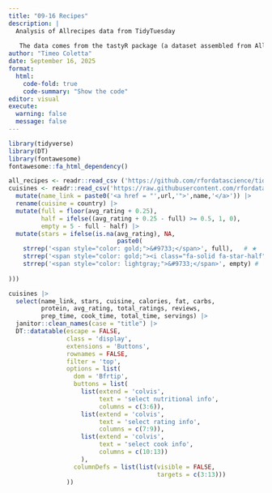 ```yaml
---
title: "09-16 Recipes"
description: |
  Analysis of Allrecipes data from TidyTuesday
  
   The data comes from the tastyR package (a dataset assembled from Allrecipes.com) and was prepared for analysis in R.
author: "Timeo Coletta"
date: September 16, 2025
format: 
  html:
    code-fold: true
    code-summary: "Show the code"
editor: visual
execute:
  warning: false
  message: false
---
```


```r
library(tidyverse)
library(DT)
library(fontawesome)
fontawesome::fa_html_dependency()
```

```r
all_recipes <- readr::read_csv ('https://github.com/rfordatascience/tidytuesday/blob/main/data/2025/2025-09-16/all_recipes.csv')
cuisines <- readr::read_csv('https://raw.githubusercontent.com/rfordatascience/tidytuesday/main/data/2025/2025-09-16/cuisines.csv') |> 
  mutate(name_link = paste0('<a href = "',url,'">',name,'</a>')) |> 
  rename(cuisine = country) |> 
  mutate(full = floor(avg_rating + 0.25),
         half = ifelse((avg_rating + 0.25 - full) >= 0.5, 1, 0),
         empty = 5 - full - half) |> 
  mutate(stars = ifelse(is.na(avg_rating), NA,
                              paste0( 
    strrep('<span style="color: gold;">&#9733;</span>', full),   # ★
    strrep('<span style="color: gold;"><i class="fa-solid fa-star-half"></i></span>', half),    # optional placeholder for half
    strrep('<span style="color: lightgray;">&#9733;</span>', empty) # ☆ in grey
  
)))
```

```r
cuisines |> 
  select(name_link, stars, cuisine, calories, fat, carbs,
         protein, avg_rating, total_ratings, reviews,
         prep_time, cook_time, total_time, servings) |> 
  janitor::clean_names(case = "title") |> 
  DT::datatable(escape = FALSE,
                class = 'display',
                extensions = 'Buttons',
                rownames = FALSE,
                filter = 'top',
                options = list(
                  dom = 'Bfrtip',
                  buttons = list(
                    list(extend = 'colvis', 
                         text = 'select nutritional info',
                         columns = c(3:6)),
                    list(extend = 'colvis', 
                         text = 'select rating info',
                         columns = c(7:9)),                    
                    list(extend = 'colvis', 
                         text = 'select cook info',
                         columns = c(10:13))  
                    ),
                  columnDefs = list(list(visible = FALSE,
                                         targets = c(3:13)))
                ))
```
